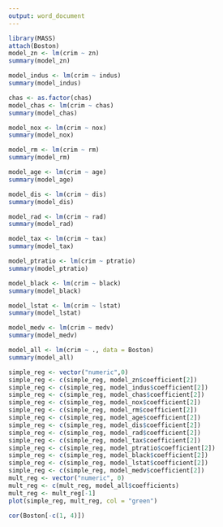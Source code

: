 ---
output: word_document
---
```{r}
library(MASS)
attach(Boston)
model_zn <- lm(crim ~ zn)
summary(model_zn)
```
```{r}
model_indus <- lm(crim ~ indus)
summary(model_indus)
```
```{r}
chas <- as.factor(chas)
model_chas <- lm(crim ~ chas)
summary(model_chas)
```
```{r}
model_nox <- lm(crim ~ nox)
summary(model_nox)

```
```{r}
model_rm <- lm(crim ~ rm)
summary(model_rm)

```
```{r}
model_age <- lm(crim ~ age)
summary(model_age)
```
```{r}
model_dis <- lm(crim ~ dis)
summary(model_dis)
```
```{r}
model_rad <- lm(crim ~ rad)
summary(model_rad)

```
```{r}
model_tax <- lm(crim ~ tax)
summary(model_tax)
```
```{r}
model_ptratio <- lm(crim ~ ptratio)
summary(model_ptratio)

```
```{r}
model_black <- lm(crim ~ black)
summary(model_black)
```

```{r}
model_lstat <- lm(crim ~ lstat)
summary(model_lstat)

```
```{r}
model_medv <- lm(crim ~ medv)
summary(model_medv)
```
```{r}
model_all <- lm(crim ~ ., data = Boston)
summary(model_all)
```

```{r}
simple_reg <- vector("numeric",0)
simple_reg <- c(simple_reg, model_zn$coefficient[2])
simple_reg <- c(simple_reg, model_indus$coefficient[2])
simple_reg <- c(simple_reg, model_chas$coefficient[2])
simple_reg <- c(simple_reg, model_nox$coefficient[2])
simple_reg <- c(simple_reg, model_rm$coefficient[2])
simple_reg <- c(simple_reg, model_age$coefficient[2])
simple_reg <- c(simple_reg, model_dis$coefficient[2])
simple_reg <- c(simple_reg, model_rad$coefficient[2])
simple_reg <- c(simple_reg, model_tax$coefficient[2])
simple_reg <- c(simple_reg, model_ptratio$coefficient[2])
simple_reg <- c(simple_reg, model_black$coefficient[2])
simple_reg <- c(simple_reg, model_lstat$coefficient[2])
simple_reg <- c(simple_reg, model_medv$coefficient[2])
mult_reg <- vector("numeric", 0)
mult_reg <- c(mult_reg, model_all$coefficients)
mult_reg <- mult_reg[-1]
plot(simple_reg, mult_reg, col = "green")

```

```{r}
cor(Boston[-c(1, 4)])

```
```{r}

```
```{r}

```

